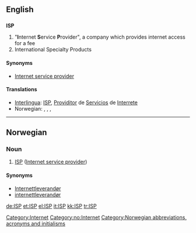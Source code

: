 {{rft}}
==English==
==={{abbreviation}}===
'''ISP'''

# "'''I'''nternet '''S'''ervice '''P'''rovider", a company which provides internet access for a fee
# International Specialty Products

==== Synonyms ====
* [[Internet service provider]]

==== Translations ====
{{trans-top|Internet Service Provider}}
* [[Interlingua]]: [[ISP]], [[Providitor]]  de [[Servicios]] de [[Interrete]]
* Norwegian: {{t-|no|ISP|m}}, {{t-|no|Internettleverandør|m}}, , {{t-|no|internettleverandør|m}}
{{trans-mid}}
{{trans-bottom}}

[[Category:Internet]]

----

==Norwegian==

===Noun===
{{no-noun-m1}}

# [[ISP#English|ISP]] ([[Internet service provider]])

====Synonyms====
* [[Internettleverandør]]
* [[internettleverandør]]

[[Category:no:Internet]]
[[Category:Norwegian abbreviations, acronyms and initialisms]]

[[de:ISP]]
[[et:ISP]]
[[el:ISP]]
[[it:ISP]]
[[kk:ISP]]
[[tr:ISP]]